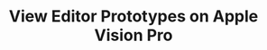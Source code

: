 ---
title: "View Editor Prototypes on Apple Vision Pro "
description: "Open immersive Editor prototypes in the Vision "
---